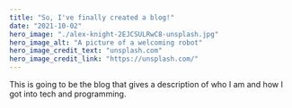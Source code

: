 ```yaml
---
title: "So, I've finally created a blog!"
date: "2021-10-02"
hero_image: "./alex-knight-2EJCSULRwC8-unsplash.jpg"
hero_image_alt: "A picture of a welcoming robot"
hero_image_credit_text: "unsplash.com"
hero_image_credit_link: "https://unsplash.com/"
---
```


This is going to be the blog that gives a description of who I am and how I got into tech and programming.


